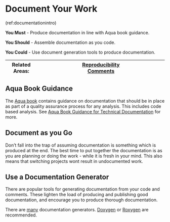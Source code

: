 # Document Your Work {#documentation}

(ref:documentationintro)

**You Must** - Produce documentation in line with Aqua book guidance.

**You Should** - Assemble documentation as you code.

**You Could** - Use document generation tools to produce documentation.

|Related Areas: 	| [Reproducibility](#reproducible) <br> [Comments](#comments)  |
|---------------	|------------------------------------------------------------|

## Aqua Book Guidance
The
[Aqua book](https://www.gov.uk/government/publications/the-aqua-book-guidance-on-producing-quality-analysis-for-government)
contains guidance on documentation that should be in place as part of a quality assurance process for any analysis. This includes code based analysis.
See [Aqua Book Guidance for Technical Documentation](#aqua) for more.

## Document as you Go
Don't fall into the trap of assuming documentation is something which is produced at the end.
The best time to put together the documentation is as you are planning or doing the work - while it is fresh in your mind.
This also means that switching projects wont result in undocumented work.

## Use a Documentation Generator
There are popular tools for generating documentation from your code and comments. These lighten the load of producing and publishing good documentation, and encourage you to produce thorough documentation.

There are [many](https://en.wikipedia.org/wiki/Comparison_of_documentation_generators) documentation generators.
[Doxygen](http://www.doxygen.nl/) or [Roxygen](https://cran.r-project.org/web/packages/roxygen2/)
are recommended.

